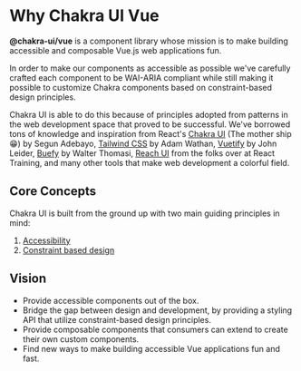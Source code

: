 # Why Chakra UI Vue

**@chakra-ui/vue** is a component library whose mission is to make building accessible
and composable Vue.js  web applications fun.

In order to make our components as accessible as possible we've carefully crafted each component
to be WAI-ARIA compliant while still making it possible to customize Chakra components based on
constraint-based design principles.

Chakra UI is able to do this because of principles adopted from patterns in the web development space
that proved to be successful. We've borrowed tons of knowledge and inspiration from React's
[Chakra UI](http://chakra-ui.com) (The mother ship 😁) by Segun Adebayo,
[Tailwind CSS](https://tailwindcss.com) by Adam Wathan, [Vuetify](https://vuetifyjs.com) by
John Leider, [Buefy](https://buefy.org) by Walter Thomasi, [Reach UI](https://reacttraining.com/reach-ui/)
from the folks over at React Training, and many other tools that make web development a colorful field.

## Core Concepts
Chakra UI is built from the ground up with two main guiding principles in mind:

  1. [Accessibility](/accessibility)
  2. [Constraint based design](/constraint-based-design)

## Vision

- Provide accessible components out of the box.
- Bridge the gap between design and development, by providing a styling API that utilize constraint-based design principles.
- Provide composable components that consumers can extend to create their own custom components.
- Find new ways to make building accessible Vue applications fun and fast.

<carbon-ad />